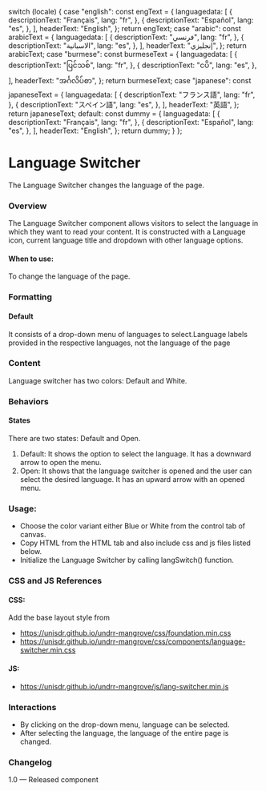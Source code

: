 
  switch (locale) {
    case "english":
      const engText = {
        languagedata: [
          {
            descriptionText: "Français",
            lang: "fr",
          },
          {
            descriptionText: "Español",
            lang: "es",
          },
        ],
        headerText: "English",
      };
      return engText;
    case "arabic":
      const arabicText = {
        languagedata: [
          {
            descriptionText: "فرنسي",
            lang: "fr",
          },
          {
            descriptionText: "الاسبانية",
            lang: "es",
          },
        ],
        headerText: "إنجليزي",
      };
      return arabicText;
    case "burmese":
      const burmeseText = {
        languagedata: [
          {
            descriptionText: "ပြင်သစ်",
            lang: "fr",
          },
          {
            descriptionText: "ငပိ",
            lang: "es",
          },
        ],
        headerText: "အင်္ဂလိပ်စာ",
      };
      return burmeseText;
    case "japanese":
      const japaneseText = {
        languagedata: [
          {
            descriptionText: "フランス語",
            lang: "fr",
          },
          {
            descriptionText: "スペイン語",
            lang: "es",
          },
        ],
        headerText: "英語",
      };
      return japaneseText;
    default:
      const dummy = {
        languagedata: [
          {
            descriptionText: "Français",
            lang: "fr",
          },
          {
            descriptionText: "Español",
            lang: "es",
          },
        ],
        headerText: "English",
      };
      return dummy;
  }
};

<Meta of={LanguageSwitcherStories} />

# Language Switcher

The Language Switcher changes the language of the page.

### Overview

The Language Switcher component allows visitors to select the language in which they want to read your content. It is constructed with a Language icon, current language title and dropdown with other language options.

#### When to use:

To change the language of the page.

### Formatting

#### Default

It consists of a drop-down menu of languages to select.Language labels provided in the respective languages, not the language of the page

### Content

Language switcher has two colors: Default and White.

### Behaviors

#### States

There are two states: Default and Open.

1. Default: It shows the option to select the language. It has a downward arrow to open the menu.
2. Open: It shows that the language switcher is opened and the user can select the desired language. It has an upward arrow with an opened menu.

<Canvas>
  <Story of={LanguageSwitcherStories.LanguageSwitcher} />
</Canvas>

### Usage:

* Choose the color variant either Blue or White from the control tab of canvas.
* Copy HTML from the HTML tab and also include css and js files listed below.
* Initialize the Language Switcher by calling langSwitch() function.

### CSS and JS References

#### CSS:

Add the base layout style from

* https://unisdr.github.io/undrr-mangrove/css/foundation.min.css
* https://unisdr.github.io/undrr-mangrove/css/components/language-switcher.min.css

#### JS:

* https://unisdr.github.io/undrr-mangrove/js/lang-switcher.min.js

### Interactions

* By clicking on the drop-down menu, language can be selected.
* After selecting the language, the language of the entire page is changed.

### Changelog

1.0 — Released component
